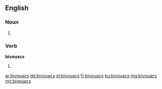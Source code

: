 ==English==

===Noun===
{{head|en}}

# {{plural of|bivouac}}

===Verb===
'''bivouacs'''

# {{en-third-person singular of|bivouac}}

[[ar:bivouacs]]
[[de:bivouacs]]
[[el:bivouacs]]
[[fr:bivouacs]]
[[ku:bivouacs]]
[[mg:bivouacs]]
[[my:bivouacs]]
